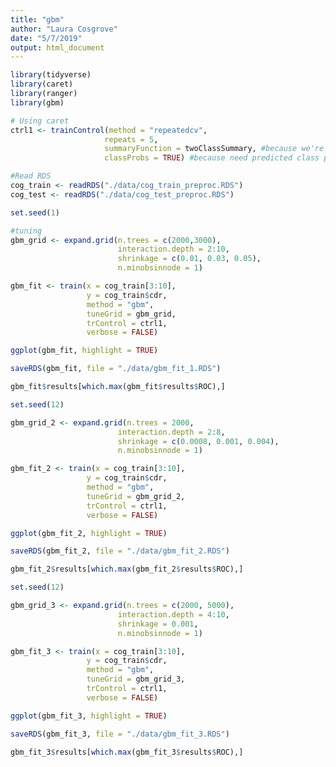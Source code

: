 ```yaml
---
title: "gbm"
author: "Laura Cosgrove"
date: "5/7/2019"
output: html_document
---
```


```r
library(tidyverse)
library(caret)
library(ranger)
library(gbm)
```


```r
# Using caret
ctrl1 <- trainControl(method = "repeatedcv",
                     repeats = 5,
                     summaryFunction = twoClassSummary, #because we're in the two-class setting
                     classProbs = TRUE) #because need predicted class probabilities to get ROC curve

#Read RDS 
cog_train <- readRDS("./data/cog_train_preproc.RDS")
cog_test <- readRDS("./data/cog_test_preproc.RDS")
```


```r
set.seed(1)

#tuning 
gbm_grid <- expand.grid(n.trees = c(2000,3000),
                        interaction.depth = 2:10,
                        shrinkage = c(0.01, 0.03, 0.05),
                        n.minobsinnode = 1)

gbm_fit <- train(x = cog_train[3:10],
                 y = cog_train$cdr,
                 method = "gbm",
                 tuneGrid = gbm_grid,
                 trControl = ctrl1,
                 verbose = FALSE)

ggplot(gbm_fit, highlight = TRUE) 

saveRDS(gbm_fit, file = "./data/gbm_fit_1.RDS")

gbm_fit$results[which.max(gbm_fit$results$ROC),]

```

```r
set.seed(12)

gbm_grid_2 <- expand.grid(n.trees = 2000,
                        interaction.depth = 2:8,
                        shrinkage = c(0.0008, 0.001, 0.004),
                        n.minobsinnode = 1)

gbm_fit_2 <- train(x = cog_train[3:10],
                 y = cog_train$cdr,
                 method = "gbm",
                 tuneGrid = gbm_grid_2,
                 trControl = ctrl1,
                 verbose = FALSE)

ggplot(gbm_fit_2, highlight = TRUE) 

saveRDS(gbm_fit_2, file = "./data/gbm_fit_2.RDS")

gbm_fit_2$results[which.max(gbm_fit_2$results$ROC),]


```

```r
set.seed(12)

gbm_grid_3 <- expand.grid(n.trees = c(2000, 5000),
                        interaction.depth = 4:10,
                        shrinkage = 0.001,
                        n.minobsinnode = 1)

gbm_fit_3 <- train(x = cog_train[3:10],
                 y = cog_train$cdr,
                 method = "gbm",
                 tuneGrid = gbm_grid_3,
                 trControl = ctrl1,
                 verbose = FALSE)

ggplot(gbm_fit_3, highlight = TRUE) 

saveRDS(gbm_fit_3, file = "./data/gbm_fit_3.RDS")

gbm_fit_3$results[which.max(gbm_fit_3$results$ROC),]
```

